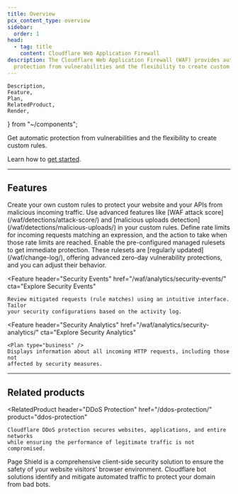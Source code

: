 ```yaml
---
title: Overview
pcx_content_type: overview
sidebar:
  order: 1
head:
  - tag: title
    content: Cloudflare Web Application Firewall
description: The Cloudflare Web Application Firewall (WAF) provides automatic
  protection from vulnerabilities and the flexibility to create custom rules.
---
```


	Description,
	Feature,
	Plan,
	RelatedProduct,
	Render,
} from "~/components";

<Description>

Get automatic protection from vulnerabilities and the flexibility to create custom rules.

</Description>

<Plan type="all" />

<Render file="waf-intro" />

Learn how to [get started](/waf/get-started/).

---

## Features

<Feature header="Custom rules" href="/waf/custom-rules/">
	Create your own custom rules to protect your website and your APIs from
	malicious incoming traffic. Use advanced features like [WAF attack
	score](/waf/detections/attack-score/) and [malicious uploads
	detection](/waf/detections/malicious-uploads/) in your custom rules.
</Feature>

<Feature header="Rate limiting rules" href="/waf/rate-limiting-rules/">
	Define rate limits for incoming requests matching an expression, and the
	action to take when those rate limits are reached.
</Feature>

<Feature header="Managed rules" href="/waf/managed-rules/">
	Enable the pre-configured managed rulesets to get immediate protection. These
	rulesets are [regularly updated](/waf/change-log/), offering advanced zero-day
	vulnerability protections, and you can adjust their behavior.
</Feature>

<Feature
	header="Security Events"
	href="/waf/analytics/security-events/"
	cta="Explore Security Events"
>
	Review mitigated requests (rule matches) using an intuitive interface. Tailor
	your security configurations based on the activity log.
</Feature>

<Feature
	header="Security Analytics"
	href="/waf/analytics/security-analytics/"
	cta="Explore Security Analytics"
>
	<Plan type="business" />
	Displays information about all incoming HTTP requests, including those not
	affected by security measures.
</Feature>

---

## Related products

<RelatedProduct
	header="DDoS Protection"
	href="/ddos-protection/"
	product="ddos-protection"
>
	Cloudflare DDoS protection secures websites, applications, and entire networks
	while ensuring the performance of legitimate traffic is not compromised.
</RelatedProduct>

<RelatedProduct header="Page Shield" href="/page-shield/" product="page-shield">
	Page Shield is a comprehensive client-side security solution to ensure the
	safety of your website visitors' browser environment.
</RelatedProduct>

<RelatedProduct header="Bots" href="/bots/" product="bots">
	Cloudflare bot solutions identify and mitigate automated traffic to protect
	your domain from bad bots.
</RelatedProduct>
